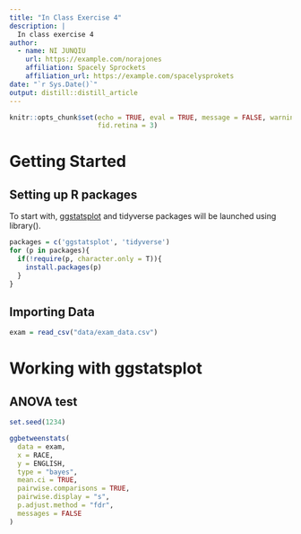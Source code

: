 ```yaml
---
title: "In Class Exercise 4"
description: |
  In class exercise 4
author:
  - name: NI JUNQIU
    url: https://example.com/norajones
    affiliation: Spacely Sprockets
    affiliation_url: https://example.com/spacelysprokets
date: "`r Sys.Date()`"
output: distill::distill_article
---
```


```r
knitr::opts_chunk$set(echo = TRUE, eval = TRUE, message = FALSE, warning = FALSE,
                      fid.retina = 3)
```

# Getting Started

## Setting up R packages

To start with, [ggstatsplot](https://indrajeetpatil.github.io/ggstatsplot/) and tidyverse packages will be launched using library().

```r
packages = c('ggstatsplot', 'tidyverse')
for (p in packages){
  if(!require(p, character.only = T)){
    install.packages(p)
  }
}
```

## Importing Data

```r
exam = read_csv("data/exam_data.csv")
```

# Working with ggstatsplot

## ANOVA test
```r
set.seed(1234)

ggbetweenstats(
  data = exam,
  x = RACE, 
  y = ENGLISH,
  type = "bayes",
  mean.ci = TRUE, 
  pairwise.comparisons = TRUE, 
  pairwise.display = "s",
  p.adjust.method = "fdr",
  messages = FALSE
)
```

```r

```

```r

```

```r

```

```r

```